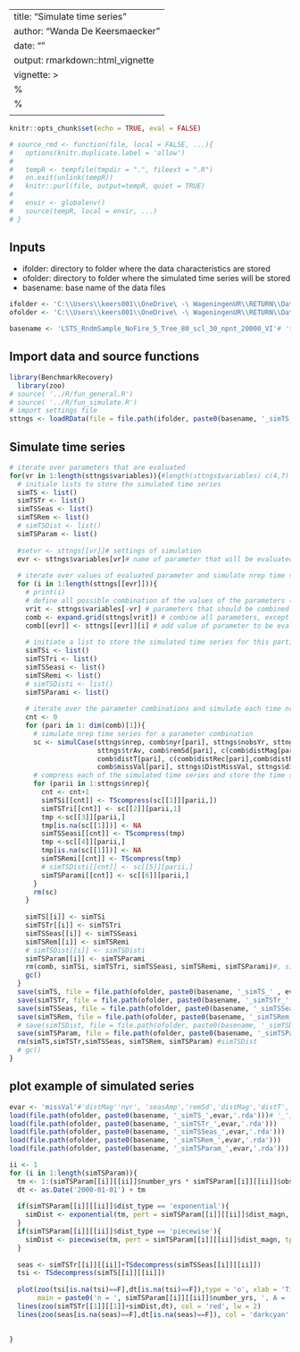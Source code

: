 ---
title: "Simulate time series"
author: "Wanda De Keersmaecker"
date: ""
output: rmarkdown::html_vignette
vignette: >
%\VignetteIndexEntry{Simulate time series}
  %\VignetteEngine{knitr::rmarkdown}
  \usepackage[utf8]{inputenc}
  ---
```r
knitr::opts_chunk$set(echo = TRUE, eval = FALSE)
```

```r
# source_rmd <- function(file, local = FALSE, ...){
#   options(knitr.duplicate.label = 'allow')
#   
#   tempR <- tempfile(tmpdir = ".", fileext = ".R")
#   on.exit(unlink(tempR))
#   knitr::purl(file, output=tempR, quiet = TRUE)
#   
#   envir <- globalenv()
#   source(tempR, local = envir, ...)
# }
```

## Inputs
* ifolder: directory to folder where the data characteristics are stored
* ofolder: directory to folder where the simulated time series will be stored
* basename: base name of the data files

```r
ifolder <- 'C:\\Users\\keers001\\OneDrive\ -\ WageningenUR\\RETURN\\Data\\RETURN\\20191019_SimulationOptSAR\\Landsat\\SimTS\\'#'../Data/' #'C:\\Users\\keers001\\OneDrive\ -\ WageningenUR\\RETURN\\Data\\RETURN\\20191019_SimulationOptSAR\\Landsat\\Test_TSrequired\\TS_10\\SimTS\\'  # folder with data characteristics
ofolder <- 'C:\\Users\\keers001\\OneDrive\ -\ WageningenUR\\RETURN\\Data\\RETURN\\20191019_SimulationOptSAR\\Landsat\\SimTS\\'#'../Data/' # 'C:\\Users\\keers001\\OneDrive\ -\ WageningenUR\\RETURN\\Data\\RETURN\\20191019_SimulationOptSAR\\Landsat\\Test_TSrequired\\TS_10\\SimTS\\'  # folder where the simulated time series will be saved

basename <- 'LSTS_RndmSample_NoFire_5_Tree_80_scl_30_npnt_20000_VI'# 'toyset' # 'LSTS_RndmSample_NoFire_5_Tree_80_scl_30_npnt_20000_VI'# base name of the data files
```

## Import data and source functions

```r
library(BenchmarkRecovery)
  library(zoo)
# source( '../R/fun_general.R')
# source( '../R/fun_simulate.R')
# import settings file
sttngs <- loadRData(file = file.path(ifolder, paste0(basename, '_simTS_settings_var.rda')))

```

## Simulate time series

```r
# iterate over parameters that are evaluated
for(vr in 1:length(sttngs$variables)){#length(sttngs$variables) c(4,7)
  # initiale lists to store the simulated time series 
  simTS <- list()
  simTSTr <- list()
  simTSSeas <- list()
  simTSRem <- list()
  # simTSDist <- list()
  simTSParam <- list()
  
  #setvr <- sttngs[[vr]]# settings of simulation
  evr <- sttngs$variables[vr]# name of parameter that will be evaluated in the simulation
  
  # iterate over values of evaluated parameter and simulate nrep time series per combination of all other variables
  for (i in 1:length(sttngs[[evr]])){     
    # print(i)
    # define all possible combination of the values of the parameters (except the one to be evaluated)
    vrit <- sttngs$variables[-vr] # parameters that should be combined
    comb <- expand.grid(sttngs[vrit]) # combine all parameters, except the evaluated one
    comb[[evr]] <- sttngs[[evr]][i] # add value of parameter to be evaluated
    
    # initiate a list to store the simulated time series for this particular parameter
    simTSi <- list()
    simTSTri <- list()
    simTSSeasi <- list()
    simTSRemi <- list()
    # simTSDisti <- list()
    simTSParami <- list()
    
    # iterate over the parameter combinations and simulate each time nrep time series per parameter combination
    cnt <- 0
    for (pari in 1: dim(comb)[1]){
      # simulate nrep time series for a parameter combination
      sc <- simulCase(sttngs$nrep, comb$nyr[pari], sttngs$nobsYr, sttngs$nDr, sttngs$seasAv, comb$seasAmp[pari],
                      sttngs$trAv, comb$remSd[pari], c(comb$distMag[pari],comb$distMag[pari]), 
                      comb$distT[pari], c(comb$distRec[pari],comb$distRec[pari]), sttngs$remcoef, 
                      comb$missVal[pari], sttngs$DistMissVal, sttngs$distType)
      # compress each of the simulated time series and store the time series in a list 
      for (parii in 1:sttngs$nrep){
        cnt <- cnt+1
        simTSi[[cnt]] <- TScompress(sc[[1]][parii,])
        simTSTri[[cnt]] <- sc[[2]][parii,1]
        tmp <-sc[[3]][parii,]
        tmp[is.na(sc[[1]])] <- NA
        simTSSeasi[[cnt]] <- TScompress(tmp)
        tmp <-sc[[4]][parii,]
        tmp[is.na(sc[[1]])] <- NA
        simTSRemi[[cnt]] <- TScompress(tmp)
        # simTSDisti[[cnt]] <- sc[[5]][parii,]
        simTSParami[[cnt]] <- sc[[6]][parii,]
      }            
      rm(sc)
    } 
    
    simTS[[i]] <- simTSi
    simTSTr[[i]] <- simTSTri
    simTSSeas[[i]] <- simTSSeasi
    simTSRem[[i]] <- simTSRemi
    # simTSDist[[i]] <- simTSDisti
    simTSParam[[i]] <- simTSParami
    rm(comb, simTSi, simTSTri, simTSSeasi, simTSRemi, simTSParami)#, simTSDisti
    gc()
  }   
  save(simTS, file = file.path(ofolder, paste0(basename, '_simTS_' , evr, '.rda')))# '_', i,
  save(simTSTr, file = file.path(ofolder, paste0(basename, '_simTSTr_', evr, '.rda')))
  save(simTSSeas, file = file.path(ofolder, paste0(basename, '_simTSSeas_', evr, '.rda')))
  save(simTSRem, file = file.path(ofolder, paste0(basename, '_simTSRem_', evr, '.rda')))
  # save(simTSDist, file = file.path(ofolder, paste0(basename, '_simTSDist_', evr, '.rda')))
  save(simTSParam, file = file.path(ofolder, paste0(basename, '_simTSParam_', evr, '.rda')))
  rm(simTS,simTSTr,simTSSeas, simTSRem, simTSParam) #simTSDist
  # gc()
}
```
## plot example of simulated series

```r
evar <- 'missVal'#'distMag''nyr', 'seasAmp','remSd','distMag','distT', 'distRec', 'missVal'
load(file.path(ofolder, paste0(basename, '_simTS_',evar,'.rda')))# '_', i,
load(file.path(ofolder, paste0(basename, '_simTSTr_',evar,'.rda')))
load(file.path(ofolder, paste0(basename, '_simTSSeas_',evar,'.rda')))
load(file.path(ofolder, paste0(basename, '_simTSRem_',evar,'.rda')))
load(file.path(ofolder, paste0(basename, '_simTSParam_',evar,'.rda')))

```
```r
ii <- 1
for (i in 1:length(simTSParam)){
  tm <- 1:(simTSParam[[i]][[ii]]$number_yrs * simTSParam[[i]][[ii]]$obs_per_year)
  dt <- as.Date('2000-01-01') + tm
  
  if(simTSParam[[i]][[ii]]$dist_type == 'exponential'){
    simDist <- exponential(tm, pert = simTSParam[[i]][[ii]]$dist_magn, tpert = simTSParam[[i]][[ii]]$dist_time, thalf = simTSParam[[i]][[ii]]$dist_rec)
  }
  if(simTSParam[[i]][[ii]]$dist_type == 'piecewise'){
    simDist <- piecewise(tm, pert = simTSParam[[i]][[ii]]$dist_magn, tpert = simTSParam[[i]][[ii]]$dist_time, thalf = simTSParam[[i]][[ii]]$dist_rec)
  }
  
  seas <- simTSTr[[i]][[ii]]+TSdecompress(simTSSeas[[i]][[ii]])
  tsi <- TSdecompress(simTS[[i]][[ii]])
  
  plot(zoo(tsi[is.na(tsi)==F],dt[is.na(tsi)==F]),type = 'o', xlab = 'Time', ylab = 'VI',
       main = paste0('n = ', simTSParam[[i]][[ii]]$number_yrs, ', A = ', round(simTSParam[[i]][[ii]]$seas_amp, digits = 3), ', sd = ', round(simTSParam[[i]][[ii]]$rem_sd, digits = 3), ', Dm = ', round(simTSParam[[i]][[ii]]$dist_magn, digits = 3), ', Dt = ', round(simTSParam[[i]][[ii]]$dist_time/simTSParam[[i]][[ii]]$obs_per_year, digits = 1), ', Dr = ', round(simTSParam[[i]][[ii]]$dist_rec/simTSParam[[i]][[ii]]$obs_per_year, digits = 3), ', ', strtrim(simTSParam[[i]][[ii]]$dist_type,3),', mv = ', round(simTSParam[[i]][[ii]]$miss_val,digits = 3)  ))
  lines(zoo(simTSTr[[1]][[1]]+simDist,dt), col = 'red', lw = 2)
  lines(zoo(seas[is.na(seas)==F],dt[is.na(seas)==F]), col = 'darkcyan', lw = 2)
  
  
}




```
